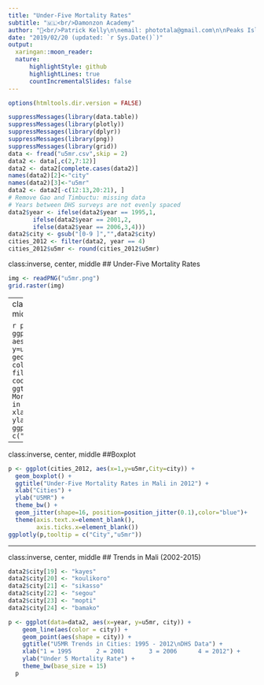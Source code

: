 ```yaml
---
title: "Under-Five Mortality Rates"
subtitle: "🇲🇱<br/>Damonzon Academy"
author: "🦁<br/>Patrick Kelly\n\nemail: phototala@gmail.com\n\nPeaks Island, Maine"
date: "2019/02/20 (updated: `r Sys.Date()`)"
output:
  xaringan::moon_reader:
  nature:
      highlightStyle: github
      highlightLines: true
      countIncrementalSlides: false
---
```


```r
options(htmltools.dir.version = FALSE)
```

```r
suppressMessages(library(data.table))
suppressMessages(library(plotly))
suppressMessages(library(dplyr))
suppressMessages(library(png))
suppressMessages(library(grid))
data <- fread("u5mr.csv",skip = 2)
data2 <- data[,c(2,7:12)]
data2 <- data2[complete.cases(data2)]
names(data2)[2]<-"city"
names(data2)[3]<-"u5mr"
data2 <- data2[-c(12:13,20:21), ]
# Remove Gao and Timbuctu: missing data
# Years between DHS surveys are not evenly spaced
data2$year <- ifelse(data2$year == 1995,1,
       ifelse(data2$year == 2001,2,
       ifelse(data2$year == 2006,3,4)))
data2$city <- gsub("[0-9 ]","",data2$city)
cities_2012 <- filter(data2, year == 4)
cities_2012$u5mr <- round(cities_2012$u5mr)
```

class:inverse, center, middle
## Under-Five Mortality Rates

```r
img <- readPNG("u5mr.png")
grid.raster(img)
```

---
class:inverse, center, middle
##Barplot

```r
p <- ggplot(cities_2012, aes(x=reorder(city,u5mr), 
     y=u5mr, City=city)) +
     geom_bar(stat='identity', color="black", fill="blue") +
    coord_flip() +
    ggtitle("Under-Five Mortality Rates in Mali in 2012") +
    xlab("Cities") +
    ylab("U5MR") +
    theme_bw()
 ggplotly(p,tooltip = c("City","u5mr"))
```

---

class:inverse, center, middle
##Boxplot

```r
p <- ggplot(cities_2012, aes(x=1,y=u5mr,City=city)) + 
  geom_boxplot() +
  ggtitle("Under-Five Mortality Rates in Mali in 2012") +
  xlab("Cities") +
  ylab("U5MR") +
  theme_bw() +
  geom_jitter(shape=16, position=position_jitter(0.1),color="blue")+
  theme(axis.text.x=element_blank(),
        axis.ticks.x=element_blank())
ggplotly(p,tooltip = c("City","u5mr"))
```

---

class:inverse, center, middle
## Trends in Mali (2002-2015)

```r
data2$city[19] <- "kayes"
data2$city[20] <- "koulikoro"
data2$city[21] <- "sikasso"
data2$city[22] <- "segou"
data2$city[23] <- "mopti"
data2$city[24] <- "bamako"

p <- ggplot(data=data2, aes(x=year, y=u5mr, city)) +
    geom_line(aes(color = city)) +
    geom_point(aes(shape = city)) +
    ggtitle("U5MR Trends in Cities: 1995 - 2012\nDHS Data") +
    xlab("1 = 1995       2 = 2001       3 = 2006      4 = 2012") +
    ylab("Under 5 Mortality Rate") +
    theme_bw(base_size = 15)
  p
```


  
